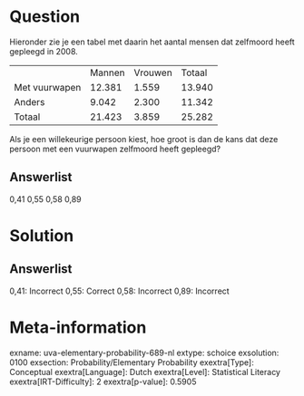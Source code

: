 Question
========

Hieronder zie je een tabel met daarin het aantal mensen dat zelfmoord
heeft gepleegd in 2008.

  --------------- -------- --------- --------
                  Mannen   Vrouwen   Totaal
  Met vuurwapen   12.381   1.559     13.940
  Anders          9.042    2.300     11.342
  Totaal          21.423   3.859     25.282
  --------------- -------- --------- --------

Als je een willekeurige persoon kiest, hoe groot is dan de kans dat deze
persoon met een vuurwapen zelfmoord heeft gepleegd?

Answerlist
----------

0,41
0,55
0,58
0,89

Solution
========

Answerlist
----------

0,41: Incorrect
0,55: Correct
0,58: Incorrect
0,89: Incorrect

Meta-information
================
exname: uva-elementary-probability-689-nl
extype: schoice
exsolution: 0100
exsection: Probability/Elementary Probability
exextra[Type]: Conceptual
exextra[Language]: Dutch
exextra[Level]: Statistical Literacy
exextra[IRT-Difficulty]: 2
exextra[p-value]: 0.5905
